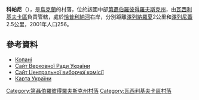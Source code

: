 {{coord|48|13|11|N|36|19|2|E|scale:30000_region:UA|display=title}}

'''科帕尼'''（{{lang-uk|Копані}}），是[[烏克蘭|烏克蘭]]的村落，位於該國中部[[第聶伯羅彼得羅夫斯克州|第聶伯羅彼得羅夫斯克州]]，由[[瓦西利基夫卡區|瓦西利基夫卡區]]負責管轄，處於[[恰普利納河|恰普利納河]]右岸，分別距離[[澤列納羅夏_(瓦西利基夫卡區)|澤列納羅夏]]2公里和[[澤列尼蓋_(恰普利納河右岸)|澤列尼蓋]]2.5公里，2001年人口256。

==參考資料==
* [http://gska2.rada.gov.ua/pls/z7502/A005?rdat1=06.12.2007&rf7571=5180 Копані]{{dead link|date=2018年4月 |bot=InternetArchiveBot |fix-attempted=yes }}
* [https://web.archive.org/web/20071223190549/http://portal.rada.gov.ua/ Сайт Верховної Ради України]
* [http://www.cvk.gov.ua Сайт Центральної виборчої комісії]
* [http://maps.vlasenko.net/ Карта України]

{{DEFAULTSORT:Копані}}
[[Category:第聶伯羅彼得羅夫斯克州村落|Category:第聶伯羅彼得羅夫斯克州村落]]
[[Category:瓦西利基夫卡區村落|Category:瓦西利基夫卡區村落]]


{{Dnipropetrovsk-geo-stub}}